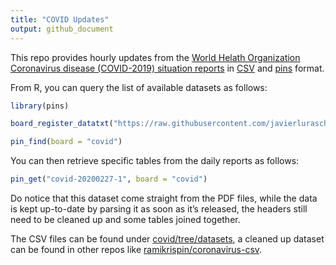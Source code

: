 ```yaml
---
title: "COVID Updates"
output: github_document
---
```


This repo provides hourly updates from the [World Helath Organization](https://www.who.int/) [Coronavirus disease (COVID-2019) situation reports](https://www.who.int/emergencies/diseases/novel-coronavirus-2019/situation-reports/) in [CSV](https://github.com/javierluraschi/covid/tree/datasets) and [pins](https://pins.rstudio.com) format.

From R, you can query the list of available datasets as follows:

```r
library(pins)

board_register_datatxt("https://raw.githubusercontent.com/javierluraschi/covid/datasets/data.txt", "covid")

pin_find(board = "covid")
```

You can then retrieve specific tables from the daily reports as follows:

```r
pin_get("covid-20200227-1", board = "covid")
```

Do notice that this dataset come straight from the PDF files, while the data is kept up-to-date by parsing it as soon as it's released, the headers still need to be cleaned up and some tables joined together.

The CSV files can be found under [covid/tree/datasets](https://github.com/javierluraschi/covid/tree/datasets), a cleaned up dataset can be found in other repos like [ramikrispin/coronavirus-csv](https://github.com/RamiKrispin/coronavirus-csv).
